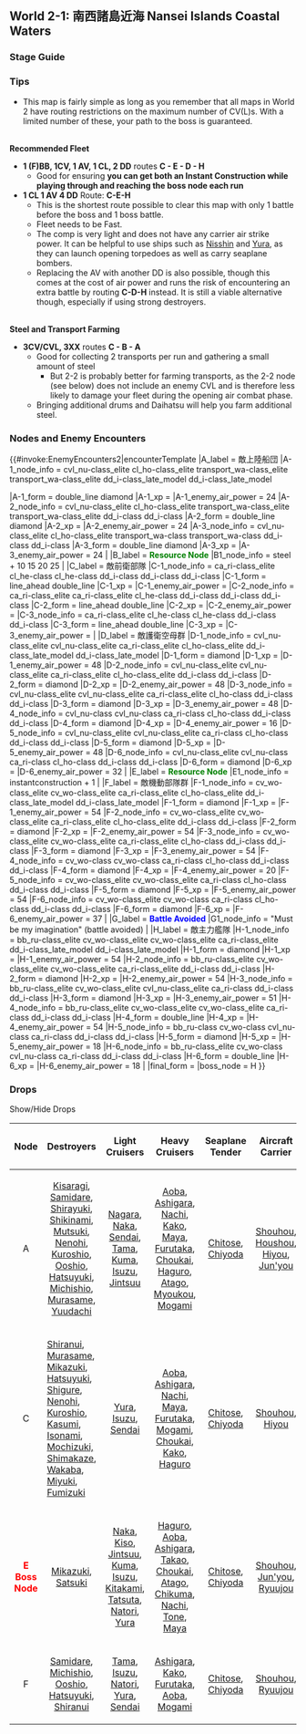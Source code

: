 ==World 2-1: 南西諸島近海 Nansei Islands Coastal Waters==
{{LabSortieworld
| map = 02_01.png
| difficulty = ☆ ☆ ☆
| item = {{steel}} {{IC}}
| exp = 120
| code = 南西諸島哨戒 (Nansei Islands Patrol)
| jptext = 艦隊を南西諸島方面に展開！同海域の哨戒を実施、同水域に侵入した敵を排除、南西航路の安全を確保せよ！
| entext = (Pending Translation)
| aircon = {{AirControlSystem
| Map = 2-1
| Fleet = '''Light:''' CL AV 4DD<br/>'''Heavy:''' BB CV AV CL 2DD
| Route = '''Light:''' C-E-H<br/>'''Heavy:''' C-E-D-H
| AS = 81
| Notes = Highest HQ formation assumed
}}
}}
===Stage Guide===
{{MapBranchingTable
|title = 2-1 Branching Rules
|expand = true
|id = 2-1
|C -> B/resource, D, E/resource = 
* Meeting '''ANY''' of the following requirements to '''FORCE''' B:
** Amount of CV(L/B) ≥ 3
** Amount of BBV ≥ 2
*If fleet contains BBV
**Random routing between B and E if fleet also contains AV or AS
**Random routing between B and D otherwise
*If fleet contains AO
**Go to B if fleet contains no SS(V)
**Random between D and E otherwise
*Go to E if fleet contains AV.
*Otherwise, random routing between D and E.

|E/resource -> D, F, H = 
*Go to F if (F)BB(V)+CV(B/L) ≥ 5
*Go to D if fleet contains any (F)BB(V), SS(V) or CV(B/L) '''and''' contains 6 ships 
**Random between F and D if the amount of ships in fleet is not 6 (25% F, 75% D)
*Meet '''ANY''' of the following to go to H
**Fast fleet, amount of ships in fleet ≤ 5, CL = 1 and DD ≥ 3 ('''Overrides D node branching above''')
**CL ≤ 1 and DD+DE ≥ 5 (No other ship type allowed)
**Fast fleet, CL = 1 and DD ≥ 4
*Go to D if fleet doesn't meet any of the above conditions and contains 6 ships
*Otherwise, random between F and D (25% F, 75% D)

|F -> G/empty, H = 
*Go to G if the amount of ships in fleet = 6 '''OR''' (F)BB(V)+CV(L/B) ≥ 5
*Go to H if CL+DD ≥ 3
*Otherwise, random routing
}}

===Tips===
* This map is fairly simple as long as you remember that all maps in World 2 have routing restrictions on the maximum number of CV(L)s. With a limited number of these, your path to the boss is guaranteed.
<br/>'''Recommended Fleet'''
*'''1 (F)BB, 1CV, 1 AV, 1 CL, 2 DD''' routes '''C - E - D - H'''
**Good for ensuring '''you can get both an Instant Construction {{IC}} while playing through and reaching the boss node each run'''
*''' 1 CL 1 AV 4 DD''' Route: ''' C-E-H'''
** This is the shortest route possible to clear this map with only 1 battle before the boss and 1 boss battle.
** Fleet needs to be Fast. 
** The comp is very light and does not have any carrier air strike power. It can be helpful to use ships such as [[Nisshin]] and [[Yura]], as they can launch opening torpedoes as well as carry seaplane bombers.
** Replacing the AV with another DD is also possible, though this comes at the cost of air power and runs the risk of encountering an extra battle by routing '''C-D-H''' instead. It is still a viable alternative though, especially if using strong destroyers.
<br/>'''Steel and Transport Farming'''
*'''3CV/CVL, 3XX''' routes '''C - B - A'''
**Good for collecting 2 transports per run and gathering a small amount of steel
***But 2-2 is probably better for farming transports, as the 2-2 node (see below) does not include an enemy CVL and is therefore less likely to damage your fleet during the opening air combat phase. 
**Bringing additional drums and Daihatsu will help you farm additional steel.

===Nodes and Enemy Encounters===
{{#invoke:EnemyEncounters2|encounterTemplate
|A_label = 敵上陸船団
|A-1_node_info = cvl_nu-class_elite cl_ho-class_elite transport_wa-class_elite transport_wa-class_elite dd_i-class_late_model dd_i-class_late_model

|A-1_form = double_line diamond
|A-1_xp =
|A-1_enemy_air_power = 24
|A-2_node_info = cvl_nu-class_elite cl_ho-class_elite transport_wa-class_elite transport_wa-class_elite dd_i-class dd_i-class
|A-2_form = double_line diamond
|A-2_xp =
|A-2_enemy_air_power = 24
|A-3_node_info = cvl_nu-class_elite cl_ho-class_elite transport_wa-class transport_wa-class dd_i-class dd_i-class
|A-3_form = double_line diamond
|A-3_xp =
|A-3_enemy_air_power = 24
|
|B_label = '''<span style="color:green">Resource Node</span>'''
|B1_node_info = steel + 10 15 20 25
|
|C_label = 敵前衛部隊
|C-1_node_info = ca_ri-class_elite cl_he-class cl_he-class dd_i-class dd_i-class dd_i-class
|C-1_form = line_ahead double_line
|C-1_xp =
|C-1_enemy_air_power =
|C-2_node_info = ca_ri-class_elite ca_ri-class_elite cl_he-class dd_i-class dd_i-class dd_i-class
|C-2_form = line_ahead double_line
|C-2_xp =
|C-2_enemy_air_power =
|C-3_node_info = ca_ri-class_elite cl_he-class cl_he-class dd_i-class dd_i-class
|C-3_form = line_ahead double_line
|C-3_xp =
|C-3_enemy_air_power =
|
|D_label = 敵護衛空母群
|D-1_node_info = cvl_nu-class_elite cvl_nu-class_elite ca_ri-class_elite cl_ho-class_elite dd_i-class_late_model dd_i-class_late_model
|D-1_form = diamond
|D-1_xp =
|D-1_enemy_air_power = 48
|D-2_node_info = cvl_nu-class_elite cvl_nu-class_elite ca_ri-class_elite cl_ho-class_elite dd_i-class dd_i-class
|D-2_form = diamond
|D-2_xp =
|D-2_enemy_air_power = 48
|D-3_node_info = cvl_nu-class_elite cvl_nu-class_elite ca_ri-class_elite cl_ho-class dd_i-class dd_i-class
|D-3_form = diamond
|D-3_xp =
|D-3_enemy_air_power = 48
|D-4_node_info = cvl_nu-class cvl_nu-class ca_ri-class cl_ho-class dd_i-class dd_i-class
|D-4_form = diamond
|D-4_xp =
|D-4_enemy_air_power = 16
|D-5_node_info = cvl_nu-class_elite cvl_nu-class_elite ca_ri-class cl_ho-class dd_i-class dd_i-class
|D-5_form = diamond
|D-5_xp =
|D-5_enemy_air_power = 48
|D-6_node_info = cvl_nu-class_elite cvl_nu-class ca_ri-class cl_ho-class dd_i-class dd_i-class
|D-6_form = diamond
|D-6_xp =
|D-6_enemy_air_power = 32
|
|E_label = '''<span style="color:green">Resource Node</span>'''
|E1_node_info = instantconstruction + 1
|
|F_label = 敵機動部隊群
|F-1_node_info = cv_wo-class_elite cv_wo-class_elite ca_ri-class_elite cl_ho-class_elite dd_i-class_late_model dd_i-class_late_model
|F-1_form = diamond
|F-1_xp =
|F-1_enemy_air_power = 54
|F-2_node_info = cv_wo-class_elite cv_wo-class_elite ca_ri-class_elite cl_ho-class_elite dd_i-class dd_i-class
|F-2_form = diamond
|F-2_xp =
|F-2_enemy_air_power = 54
|F-3_node_info = cv_wo-class_elite cv_wo-class_elite ca_ri-class_elite cl_ho-class dd_i-class dd_i-class
|F-3_form = diamond
|F-3_xp =
|F-3_enemy_air_power = 54
|F-4_node_info = cv_wo-class cv_wo-class ca_ri-class cl_ho-class dd_i-class dd_i-class
|F-4_form = diamond
|F-4_xp =
|F-4_enemy_air_power = 20
|F-5_node_info = cv_wo-class_elite cv_wo-class_elite ca_ri-class cl_ho-class dd_i-class dd_i-class
|F-5_form = diamond
|F-5_xp =
|F-5_enemy_air_power = 54
|F-6_node_info = cv_wo-class_elite cv_wo-class ca_ri-class cl_ho-class dd_i-class dd_i-class
|F-6_form = diamond
|F-6_xp =
|F-6_enemy_air_power = 37
|
|G_label = '''<span style="color:blue">Battle Avoided</span>'''
|G1_node_info = "Must be my imagination" (battle avoided)
|
|H_label = 敵主力艦隊
|H-1_node_info = bb_ru-class_elite cv_wo-class_elite cv_wo-class_elite ca_ri-class_elite dd_i-class_late_model dd_i-class_late_model
|H-1_form = diamond
|H-1_xp =
|H-1_enemy_air_power = 54
|H-2_node_info = bb_ru-class_elite cv_wo-class_elite cv_wo-class_elite ca_ri-class_elite dd_i-class dd_i-class
|H-2_form = diamond
|H-2_xp =
|H-2_enemy_air_power = 54
|H-3_node_info = bb_ru-class_elite cv_wo-class_elite cvl_nu-class_elite ca_ri-class dd_i-class dd_i-class
|H-3_form = diamond
|H-3_xp =
|H-3_enemy_air_power = 51
|H-4_node_info = bb_ru-class_elite cv_wo-class_elite cv_wo-class_elite ca_ri-class dd_i-class dd_i-class
|H-4_form = double_line
|H-4_xp =
|H-4_enemy_air_power = 54
|H-5_node_info = bb_ru-class cv_wo-class cvl_nu-class ca_ri-class dd_i-class dd_i-class
|H-5_form = diamond
|H-5_xp =
|H-5_enemy_air_power = 18
|H-6_node_info = bb_ru-class_elite cv_wo-class cvl_nu-class ca_ri-class dd_i-class dd_i-class
|H-6_form = double_line
|H-6_xp =
|H-6_enemy_air_power = 18
|
|final_form = 
|boss_node = H
}}

===Drops===
<div class="mw-customtoggle-2-1-drop globalbutton">Show/Hide Drops</div>
{| class="mw-collapsible mw-collapsed wikitable" id="mw-customcollapsible-2-1-drop"
!Node
!Destroyers
!Light Cruisers
!Heavy Cruisers
!Seaplane Tender
!Aircraft Carrier
!Battleship
|-
| style="text-align:center;" |A
| style="text-align:center;" |[[Kisaragi]], [[Samidare]], [[Shirayuki]], [[Shikinami]], [[Mutsuki]], [[Nenohi]], [[Kuroshio]], [[Ooshio]], [[Hatsuyuki]], [[Michishio]], [[Murasame]], [[Yuudachi]]
| style="text-align:center;" |[[Nagara]], [[Naka]], [[Sendai]], [[Tama]], [[Kuma]], [[Isuzu]], [[Jintsuu]]
| style="text-align:center;" |[[Aoba]], [[Ashigara]], [[Nachi]], [[Kako]], [[Maya]], [[Furutaka]], [[Choukai]], [[Haguro]], [[Atago]], [[Myoukou]], [[Mogami]]
| style="text-align:center;" |[[Chitose]], [[Chiyoda]]
| style="text-align:center;" |[[Shouhou]], [[Houshou]], [[Hiyou]], [[Jun'you]]
| style="text-align:center;" |[[Ise]], [[Hyuuga]], [[Haruna]], [[Kirishima]], [[Fusou]], [[Yamashiro]]
|-
| style="text-align:center;" |C
| style="text-align:left;" |
<p style="text-align:center;">[[Shiranui]], [[Murasame]], [[Mikazuki]], [[Hatsuyuki]], [[Shigure]], [[Nenohi]], [[Kuroshio]], [[Kasumi]], [[Isonami]], [[Mochizuki|Mochizuki,]] [[Shimakaze]], [[Wakaba]], [[Miyuki]], [[Fumizuki]]</p>
| style="text-align:center;" |[[Yura]], [[Isuzu]], [[Sendai]]
| style="text-align:center;" |[[Aoba]], [[Ashigara]], [[Nachi]], [[Maya]], [[Furutaka]], [[Mogami]], [[Choukai]], [[Kako]], [[Haguro]]
| style="text-align:center;" |[[Chitose]], [[Chiyoda]]
| style="text-align:center;" |[[Shouhou]], [[Hiyou]]
| style="text-align:center;" |[[Ise]], [[Haruna]], [[Fusou]], [[Yamashiro]]
|-
| style="text-align:center;" |'''<font color="#ff0000">E Boss Node</font>'''
| style="text-align:center;" |[[Mikazuki]], [[Satsuki]]
| style="text-align:center;" |[[Naka]], [[Kiso]], [[Jintsuu]], [[Kuma]], [[Isuzu]], [[Kitakami]], [[Tatsuta]], [[Natori]], [[Yura]]
| style="text-align:center;" |[[Haguro]], [[Aoba]], [[Ashigara]], [[Takao]], [[Choukai]], [[Atago]], [[Chikuma]], [[Nachi]], [[Tone]], [[Maya]]
| style="text-align:center;" |[[Chitose]], [[Chiyoda]]
| style="text-align:center;" |[[Shouhou]], <span style="color:rgb(0,0,0);">[[Jun'you]], [[Ryuujou]] </span>
| style="text-align:center;" |[[Kongou]], [[Hiei]], [[Haruna]], [[Kirishima]], [[Fusou]], [[Yamashiro]]
|-
| style="text-align:center;" |F
| style="text-align:center;" |
[[Samidare]], [[Michishio]], [[Ooshio]], [[Hatsuyuki]], [[Shiranui]]
| style="text-align:center;" |[[Tama]], <span style="color:rgb(0,0,0);text-align:start;">[[Isuzu]], [[Natori]], [[Yura|Yura]], </span>[[Sendai]]
| style="text-align:center;" |[[Ashigara]], [[Kako]], [[Furutaka]], [[Aoba]], [[Mogami]]
| style="text-align:center;" |[[Chitose]], [[Chiyoda]]
| style="text-align:center;" |[[Shouhou]], [[Ryuujou]]
|
|}